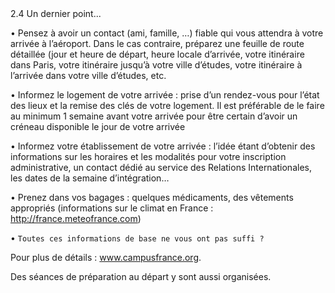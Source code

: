 


<CustomTitle tag="h1" >
    2.4 Un dernier point...

</CustomTitle>

• Pensez à avoir un contact (ami, famille, …) fiable qui vous attendra à votre arrivée à l’aéroport. Dans le cas contraire, préparez une feuille de route détaillée (jour et heure de départ, heure locale d’arrivée, votre itinéraire dans Paris, votre itinéraire jusqu’à
votre ville d’études, votre itinéraire à l’arrivée dans votre ville d’études, etc.

• Informez le logement de votre arrivée : prise d’un rendez-vous pour l’état des lieux et la remise des clés de votre logement. Il est préférable de le faire au minimum 1 semaine avant votre arrivée pour être certain d’avoir un créneau disponible le jour de votre arrivée

• Informez votre établissement de votre arrivée : l’idée étant d’obtenir des informations sur les horaires et les modalités pour votre inscription administrative, un contact dédié au service des Relations Internationales, les dates de la semaine d’intégration…

• Prenez dans vos bagages : quelques médicaments, des vêtements appropriés (informations sur le climat en France : http://france.meteofrance.com)

• `Toutes ces informations de base ne vous ont pas suffi ?`  

Pour plus de détails : www.campusfrance.org. 

Des séances de préparation au départ y sont aussi organisées.